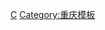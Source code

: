 {{asbox
| image     = Chongqing prfc map Ch.png
| pix       = 30
| subject   = 
| qualifier = 关于[[重庆行政区划]]
| category  = 重庆行政区划小作品
| tempsort  = 
| name      = Template:重庆行政区划小作品
}}<noinclude>
[[Category:中国各省行政区划小作品模板|C]]
[[Category:重庆模板]]
</noinclude>